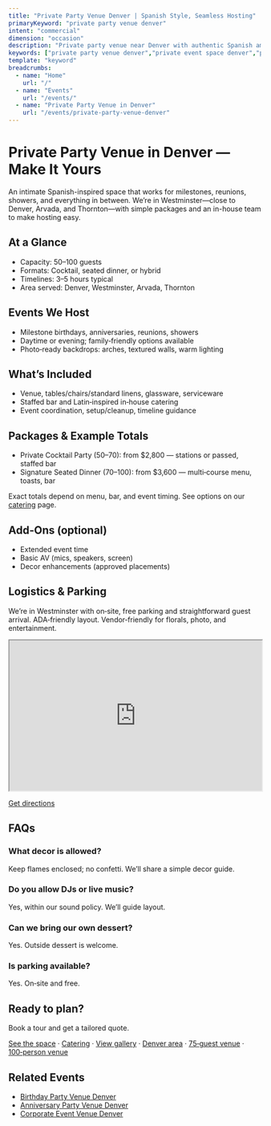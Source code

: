 ```yaml
---
title: "Private Party Venue Denver | Spanish Style, Seamless Hosting"
primaryKeyword: "private party venue denver"
intent: "commercial"
dimension: "occasion"
description: "Private party venue near Denver with authentic Spanish ambiance. 50–100 guests, curated bar and Latin-inspired catering, simple pricing."
keywords: ["private party venue denver","private event space denver","party hall denver"]
template: "keyword"
breadcrumbs:
  - name: "Home"
    url: "/"
  - name: "Events"
    url: "/events/"
  - name: "Private Party Venue in Denver"
    url: "/events/private-party-venue-denver"
---
```



# Private Party Venue in Denver — Make It Yours

An intimate Spanish-inspired space that works for milestones, reunions, showers, and everything in between. We’re in Westminster—close to Denver, Arvada, and Thornton—with simple packages and an in-house team to make hosting easy.

## At a Glance
- Capacity: 50–100 guests
- Formats: Cocktail, seated dinner, or hybrid
- Timelines: 3–5 hours typical
- Area served: Denver, Westminster, Arvada, Thornton

<PricingSnapshot showEightHour />

## Events We Host
- Milestone birthdays, anniversaries, reunions, showers
- Daytime or evening; family‑friendly options available
- Photo‑ready backdrops: arches, textured walls, warm lighting

## What’s Included
- Venue, tables/chairs/standard linens, glassware, serviceware
- Staffed bar and Latin‑inspired in‑house catering
- Event coordination, setup/cleanup, timeline guidance

## Packages & Example Totals
- Private Cocktail Party (50–70): from $2,800 — stations or passed, staffed bar
- Signature Seated Dinner (70–100): from $3,600 — multi‑course menu, toasts, bar

Exact totals depend on menu, bar, and event timing. See options on our [catering](/catering) page.

## Add‑Ons (optional)
- Extended event time
- Basic AV (mics, speakers, screen)
- Decor enhancements (approved placements)

## Logistics & Parking
We’re in Westminster with on‑site, free parking and straightforward guest arrival. ADA‑friendly layout. Vendor‑friendly for florals, photo, and entertainment.

<iframe
  src="https://www.google.com/maps?q=8050+Federal+Blvd+Westminster+CO+80031&output=embed"
  width="100%"
  height="300"
  style={{ border: 0 }}
  loading="lazy"
  referrerpolicy="no-referrer-when-downgrade"
  aria-label="Map to Penelope’s Venue, 8050 Federal Blvd, Westminster, CO 80031"
></iframe>

<p><a href="https://www.google.com/maps/dir/?api=1&destination=8050+Federal+Blvd+Westminster+CO+80031" target="_blank" rel="noopener">Get directions</a></p>

## FAQs
### What decor is allowed?
Keep flames enclosed; no confetti. We’ll share a simple decor guide.

### Do you allow DJs or live music?
Yes, within our sound policy. We’ll guide layout.

### Can we bring our own dessert?
Yes. Outside dessert is welcome.

### Is parking available?
Yes. On‑site and free.

## Ready to plan?
Book a tour and get a tailored quote.

[See the space](/venue) · [Catering](/catering) · [View gallery](/gallery) · [Denver area](/service-areas/denver) · [75‑guest venue](/venue/capacity/75-guest-wedding-venue-denver) · [100‑person venue](/venue/capacity/100-person-wedding-venue-denver)

## Related Events
- [Birthday Party Venue Denver](/events/birthday-party-venue-denver)
- [Anniversary Party Venue Denver](/events/anniversary-party-venue-denver)
- [Corporate Event Venue Denver](/events/corporate-event-venue-denver)

<script
  type="application/ld+json"
  dangerouslySetInnerHTML={{
    __html: JSON.stringify({
      "@context": "https://schema.org",
      "@type": "FAQPage",
      "mainEntity": [
        {"@type": "Question", "name": "What decor is allowed?", "acceptedAnswer": {"@type": "Answer", "text": "Keep flames enclosed; no confetti. We’ll share a simple decor guide."}},
        {"@type": "Question", "name": "Do you allow DJs or live music?", "acceptedAnswer": {"@type": "Answer", "text": "Yes, within our sound policy. We’ll guide layout."}},
        {"@type": "Question", "name": "Can we bring our own dessert?", "acceptedAnswer": {"@type": "Answer", "text": "Yes. Outside dessert is welcome."}},
        {"@type": "Question", "name": "Is parking available?", "acceptedAnswer": {"@type": "Answer", "text": "Yes. On‑site and free."}}
      ]
    })
  }}
/>

<script
  type="application/ld+json"
  dangerouslySetInnerHTML={{
    __html: JSON.stringify({
      "@context": "https://schema.org",
      "@type": "Service",
      "serviceType": "Private party venue",
      "provider": {"@type": "LocalBusiness", "name": "Penelope’s Venue"},
      "areaServed": ["Denver", "Westminster", "Arvada", "Thornton"],
      "offers": {"@type": "AggregateOffer", "priceCurrency": "USD", "lowPrice": "1440", "highPrice": "3200"}
    })
  }}
/>


